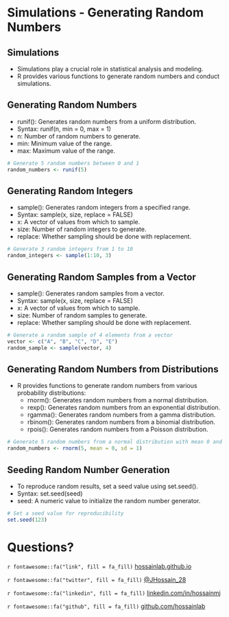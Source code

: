 # Simulations - Generating Random Numbers 

## Simulations
- Simulations play a crucial role in statistical analysis and modeling.
- R provides various functions to generate random numbers and conduct simulations.

## Generating Random Numbers
- runif(): Generates random numbers from a uniform distribution.
- Syntax: runif(n, min = 0, max = 1)
- n: Number of random numbers to generate.
- min: Minimum value of the range.
- max: Maximum value of the range.

```{r}
# Generate 5 random numbers between 0 and 1
random_numbers <- runif(5)
```

## Generating Random Integers
- sample(): Generates random integers from a specified range.
- Syntax: sample(x, size, replace = FALSE)
- x: A vector of values from which to sample.
- size: Number of random integers to generate.
- replace: Whether sampling should be done with replacement.

```{r}
# Generate 3 random integers from 1 to 10
random_integers <- sample(1:10, 3)
```

## Generating Random Samples from a Vector
- sample(): Generates random samples from a vector.
- Syntax: sample(x, size, replace = FALSE)
- x: A vector of values from which to sample.
- size: Number of random samples to generate.
- replace: Whether sampling should be done with replacement.

```{r}
# Generate a random sample of 4 elements from a vector
vector <- c("A", "B", "C", "D", "E")
random_sample <- sample(vector, 4)
```

## Generating Random Numbers from Distributions
- R provides functions to generate random numbers from various probability distributions:
  - rnorm(): Generates random numbers from a normal distribution.
  - rexp(): Generates random numbers from an exponential distribution.
  - rgamma(): Generates random numbers from a gamma distribution.
  - rbinom(): Generates random numbers from a binomial distribution.
  - rpois(): Generates random numbers from a Poisson distribution.
  
```{r}
# Generate 5 random numbers from a normal distribution with mean 0 and standard deviation 1
random_numbers <- rnorm(5, mean = 0, sd = 1)
```

## Seeding Random Number Generation
- To reproduce random results, set a seed value using set.seed().
- Syntax: set.seed(seed)
- seed: A numeric value to initialize the random number generator.

```{r}
# Set a seed value for reproducibility
set.seed(123)
```

# Questions? 
`r fontawesome::fa("link", fill = fa_fill)` [hossainlab.github.io](https://hossainlab.github.io/)

`r fontawesome::fa("twitter", fill = fa_fill)` [\@JHossain_28](https://twitter.com/JHossain_28)

`r fontawesome::fa("linkedin", fill = fa_fill)` [linkedin.com/in/hossainmj](https://www.linkedin.com/in/hossainmj/)

`r fontawesome::fa("github", fill = fa_fill)` [github.com/hossainlab](https://github.com/hossainlab/)

